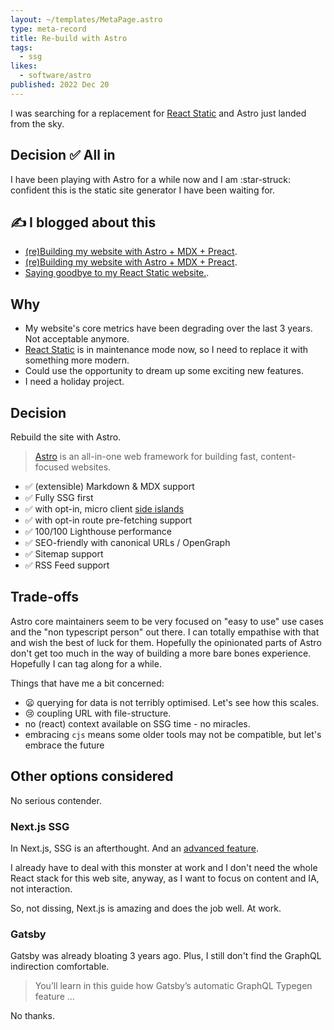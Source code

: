 ```yaml
---
layout: ~/templates/MetaPage.astro
type: meta-record
title: Re-build with Astro
tags:
  - ssg
likes:
  - software/astro
published: 2022 Dec 20
---
```


<Abstract>

I was searching for a replacement for [React Static](/meta/records/rejected/react-static) and Astro just landed from the sky.

</Abstract>

## Decision :white_check_mark: All in

I have been playing with Astro for a while now and I am :star-struck: confident this is the static site generator I have been waiting for.

<Note type="blog">

## :writing_hand: I blogged about this

- [(re)Building my website with Astro + MDX + Preact](/posts/2023-01/building-my-website-with-astro-mdx-preact).
- [(re)Building my website with Astro + MDX + Preact](/posts/2023-01/building-my-website-with-astro-mdx-preact).
- [Saying goodbye to my React Static website.](/posts/2023-01/saying-goodbye-to-my-react-static-website).

</Note>

## Why

- My website's core metrics have been degrading over the last 3 years. Not acceptable anymore.
- [React Static](/meta/records/rejected/react-static) is in maintenance mode now, so I need to replace it with something more modern.
- Could use the opportunity to dream up some exciting new features.
- I need a holiday project.

## Decision

Rebuild the site with Astro.

> [Astro](https://astro.build) is an all-in-one web framework for building fast, content-focused websites.

- :white_check_mark: (extensible) Markdown & MDX support
- :white_check_mark: Fully SSG first
- :white_check_mark: with opt-in, micro client [side islands](https://docs.astro.build/en/concepts/islands/)
- :white_check_mark: with opt-in route pre-fetching support
- :white_check_mark: 100/100 Lighthouse performance
- :white_check_mark: SEO-friendly with canonical URLs / OpenGraph
- :white_check_mark: Sitemap support
- :white_check_mark: RSS Feed support

## Trade-offs

Astro core maintainers seem to be very focused on "easy to use" use cases and the "non typescript person" out there. I can totally empathise with that and wish the best of luck for them. Hopefully the opinionated parts of Astro don't get too much in the way of building a more bare bones experience. Hopefully I can tag along for a while.

Things that have me a bit concerned:

- :frowning: querying for data is not terribly optimised. Let's see how this scales.
- :cry: coupling URL with file-structure.
- no (react) context available on SSG time - no miracles.
- embracing `cjs` means some older tools may not be compatible, but let's embrace the future

## Other options considered

No serious contender.

### Next.js SSG

In Next.js, SSG is an afterthought. And an [advanced feature](https://nextjs.org/docs/advanced-features/static-html-export).

I already have to deal with this monster at work and I don't need the whole React stack for this web site, anyway, as I want to focus on content and IA, not interaction.

So, not dissing, Next.js is amazing and does the job well. At work.

### Gatsby

Gatsby was already bloating 3 years ago. Plus, I still don't find the GraphQL indirection comfortable.

> You’ll learn in this guide how Gatsby’s automatic GraphQL Typegen feature ...

No thanks.

